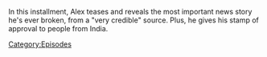 {{DEFAULTSORT:
    #_EPISODE_0840:August 18, 2023
}}{{Episode
    | title           = August 18, 2023
    | caption         = Listen to this episode on [https://knowledgefight.libsyn.com/840-august-18-2023 Libsyn] [https://open.spotify.com/episode/7kkfCs07W3B7jx2EdHdYC8 Spotify]
    | episodeNumber   = 840
    | length          = 01:07:48
    | airDate         = August 21, 2023
    | coverageDate    = August 18, 2023
    | previousEpisode = [[839: August 16, 2023]]
    | nextEpisode     = [[841: Like A Pearl Before A Swine]]
}}

{{Stub}}

In this installment, Alex teases and reveals the most important news story he's ever broken, from a "very credible" source.  Plus, he gives his stamp of approval to people from India.

[[Category:Episodes]]
